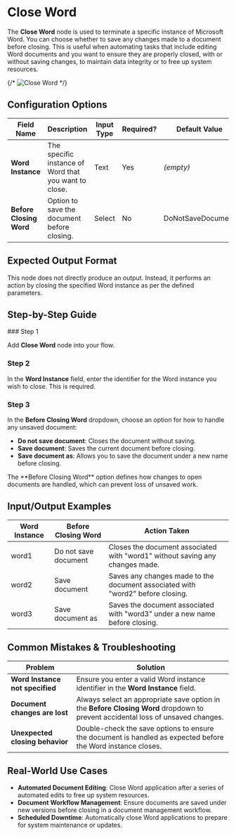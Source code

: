 
# Close Word

The **Close Word** node is used to terminate a specific instance of Microsoft Word. You can choose whether to save any changes made to a document before closing. This is useful when automating tasks that include editing Word documents and you want to ensure they are properly closed, with or without saving changes, to maintain data integrity or to free up system resources.

{/* ![Close Word](./close-word.png) */}

## Configuration Options

| Field Name              | Description                                           | Input Type | Required? | Default Value     |
| ----------------------- | ----------------------------------------------------- | ---------- | --------- | ----------------- |
| **Word Instance**       | The specific instance of Word that you want to close. | Text       | Yes       | _(empty)_         |
| **Before Closing Word** | Option to save the document before closing.           | Select     | No        | DoNotSaveDocument |

## Expected Output Format

This node does not directly produce an output. Instead, it performs an action by closing the specified Word instance as per the defined parameters.

## Step-by-Step Guide

<Steps>
### Step 1

Add **Close Word** node into your flow.

### Step 2

In the **Word Instance** field, enter the identifier for the Word instance you wish to close. This is required.

### Step 3

In the **Before Closing Word** dropdown, choose an option for how to handle any unsaved document:

- **Do not save document**: Closes the document without saving.
- **Save document**: Saves the current document before closing.
- **Save document as**: Allows you to save the document under a new name before closing.

</Steps>

<Callout type="info" title="Note">
  The **Before Closing Word** option defines how changes to open documents are
  handled, which can prevent loss of unsaved work.
</Callout>

## Input/Output Examples

| Word Instance | Before Closing Word  | Action Taken                                                                   |
| ------------- | -------------------- | ------------------------------------------------------------------------------ |
| word1         | Do not save document | Closes the document associated with "word1" without saving any changes made.   |
| word2         | Save document        | Saves any changes made to the document associated with "word2" before closing. |
| word3         | Save document as     | Saves the document associated with "word3" under a new name before closing.    |

## Common Mistakes & Troubleshooting

| Problem                         | Solution                                                                                                                        |
| ------------------------------- | ------------------------------------------------------------------------------------------------------------------------------- |
| **Word Instance not specified** | Ensure you enter a valid Word instance identifier in the **Word Instance** field.                                               |
| **Document changes are lost**   | Always select an appropriate save option in the **Before Closing Word** dropdown to prevent accidental loss of unsaved changes. |
| **Unexpected closing behavior** | Double-check the save options to ensure the document is handled as expected before the Word instance closes.                    |

## Real-World Use Cases

- **Automated Document Editing**: Close Word application after a series of automated edits to free up system resources.
- **Document Workflow Management**: Ensure documents are saved under new versions before closing in a document management workflow.
- **Scheduled Downtime**: Automatically close Word applications to prepare for system maintenance or updates.
